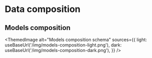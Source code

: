 
# Data composition

## Models composition

<ThemedImage
  alt="Models composition schema"
  sources={{
    light: useBaseUrl('/img/models-composition-light.png'),
    dark: useBaseUrl('/img/models-composition-dark.png'),
  }}
/>
